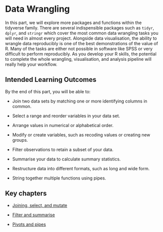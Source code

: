 # Data Wrangling

In this part, we will explore more packages and functions within the <pkg>tidyverse</pkg> family. There are several indispensible packages such as `tidyr`, `dplyr`, and `stringr` which cover the most common data wrangling tasks you will need in almost every project. Alongside data visualisation, the ability to wrangle data reproducibly is one of the best demonstrations of the value of R. Many of the tasks are either not possible in software like SPSS or very difficult to perform reproducibly. As you develop your R skills, the potential to complete the whole wrangling, visualisation, and analysis pipeline will really help your workflow. 

## Intended Learning Outcomes

By the end of this part, you will be able to:

- Join two data sets by matching one or more identifying columns in common.

- Select a range and reorder variables in your data set.

- Arrange values in numerical or alphabetical order.

- Modify or create variables, such as recoding values or creating new groups.

- Filter observations to retain a subset of your data.

- Summarise your data to calculate summary statistics.

- Restructure data into different formats, such as long and wide form.

- String together multiple functions using pipes.

## Key chapters

- [Joining, select, and mutate](https://psyteachr.github.io/quant-fun-v3/04-wrangling-1.html){target="_blank"}

- [Filter and summarise](https://psyteachr.github.io/quant-fun-v3/05-wrangling-2.html){target="_blank"}

- [Pivots and pipes](https://psyteachr.github.io/quant-fun-v3/06-wrangling-3.html ){target="_blank"}
